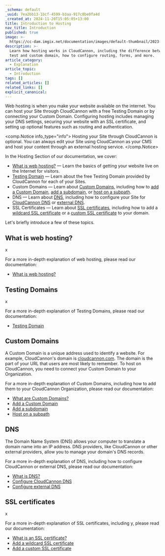 ```yaml
---
_schema: default
_uuid: 7ea2bb13-1bcf-4599-b3aa-917c8be0fa4d
_created_at: 2024-11-20T15:05:05+13:00
title: Introduction to Hosting
nav_title: Introduction
published: true
image: >-
  https://cc-dam.imgix.net/documentation/images/default-thumbnail/2023-Q4/CloudCannon-Documentation-Thumbnail.png
description: >-
  Learn how hosting works in CloudCannon, including the difference between a
  test and custom domain, how to configure routing, forms, and more.
article_category:
  - Explanation
article_topic:
  - Introduction
tags: []
related_articles: []
related_links: []
explicit_canonical:
---
```

Web hosting is when you make your website available on the internet. You can host your Site through CloudCannon with a free Testing Domain or by connecting your Custom Domain. Configuring hosting includes managing your DNS settings, securing your website with an SSL certificate, and setting up optional features such as routing and authentication.

<comp.Notice info_type="info">
  Hosting your Site through CloudCannon is optional. You can always edit your Site using CloudCannon as your CMS and host your content through an external hosting service.
</comp.Notice>

In the Hosting Section of our documentation, we cover:

* [What is web hosting?](/documentation/articles/what-is-web-hosting/) — Learn the basics of getting your website live on the Internet for visitors.
* [Testing Domain](/documentation/articles/testing-domain/) — Learn about the free Testing Domain provided by CloudCannon for each of your Sites.
* Custom Domains — Learn about [Custom Domains](/documentation/articles/what-is-a-custom-domain/), including how to [add a Custom Domain](/documentation/articles/add-a-custom-domain/), [add a subdomain](/documentation/articles/add-a-subdomain/), or [host on a subpath](/documentation/articles/host-your-site-on-a-subpath/).
* DNS — Learn about [DNS](/documentation/articles/what-is-dns/), including how to configure your Site for [CloudCannon DNS](/documentation/articles/configure-cloudcannon-dns/) or [external DNS](/documentation/articles/configure-external-dns/).
* SSL Certificates — Learn about [SSL certificates](/documentation/articles/what-is-an-ssl-certificate/), including how to add a [wildcard SSL certificate](/documentation/articles/add-a-wildcard-ssl-certificate/) or a [custom SSL certificate](/documentation/articles/add-a-custom-ssl-certificate/) to your domain.

Let's briefly introduce a few of these topics.

## What is web hosting?

x

For a more in-depth explanation of web hosting, please read our documentation:

* [What is web hosting?](/documentation/articles/what-is-web-hosting/)

## Testing Domains

x

For a more in-depth explanation of Testing Domains, please read our documentation:

* [Testing Domain](/documentation/articles/testing-domain/)

## Custom Domains

A Custom Domain is a unique address used to identify a website. For example, CloudCannon's domain is [cloudcannon.com](https://cloudcannon.com/). The domain is the part of your URL that users are most likely to remember. To host on CloudCannon, you need to connect your Custom Domain to your Organization.

For a more in-depth explanation of Custom Domains, including how to add them to your CloudCannon Organization, please read our documentation:

* [What are Custom Domains?](/documentation/articles/what-is-a-custom-domain/)
* [Add a Custom Domain](/documentation/articles/add-a-custom-domain/)
* [Add a subdomain](/documentation/articles/add-a-subdomain/)
* [Host on a subpath](/documentation/articles/host-your-site-on-a-subpath/)

## DNS

The Domain Name System (DNS) allows your computer to translate a domain name into an IP address. DNS providers, like CloudCannon or other external providers, allow you to manage your domain's DNS records.

For a more in-depth explanation of DNS, including how to configure CloudCannon or external DNS, please read our documentation:

* [What is DNS?](/documentation/articles/what-is-dns/)
* [Configure CloudCannon DNS](/documentation/articles/configure-cloudcannon-dns/)
* [Configure external DNS](/documentation/articles/configure-external-dns/)

## SSL certificates

x

For a more in-depth explanation of SSL certificates, including y, please read our documentation:

* [What is an SSL certificate?](/documentation/articles/what-is-an-ssl-certificate/)
* [Add a wildcard SSL certificate](/documentation/articles/add-a-wildcard-ssl-certificate/)
* [Add a custom SSL certificate](/documentation/articles/add-a-custom-ssl-certificate/)
